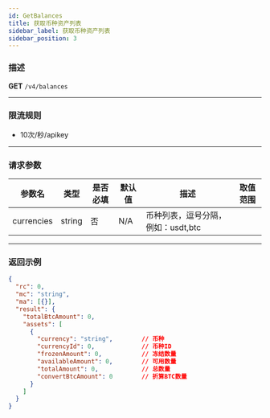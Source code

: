 ```yaml
---
id: GetBalances
title: 获取币种资产列表
sidebar_label: 获取币种资产列表
sidebar_position: 3
---
```


### 描述
**GET** `/v4/balances`

---

### 限流规则
- 10次/秒/apikey

---

### 请求参数

| 参数名      | 类型   | 是否必填 | 默认值 | 描述                               | 取值范围 |
|-------------|--------|----------|--------|------------------------------------|----------|
| currencies  | string | 否       | N/A    | 币种列表，逗号分隔，例如：usdt,btc |          |

---

### 返回示例

```json
{
  "rc": 0,
  "mc": "string",
  "ma": [{}],
  "result": {
    "totalBtcAmount": 0,
    "assets": [
      {
        "currency": "string",        // 币种
        "currencyId": 0,             // 币种ID
        "frozenAmount": 0,           // 冻结数量
        "availableAmount": 0,        // 可用数量
        "totalAmount": 0,            // 总数量
        "convertBtcAmount": 0        // 折算BTC数量
      }
    ]
  }
}
